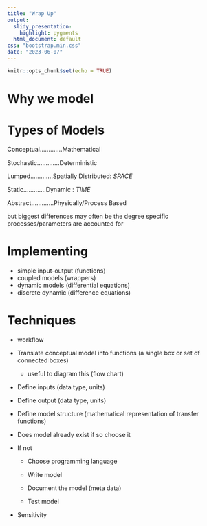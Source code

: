 ```yaml
---
title: "Wrap Up"
output:
  slidy_presentation:
    highlight: pygments
  html_document: default
css: "bootstrap.min.css"
date: "2023-06-07"
---
```


```r
knitr::opts_chunk$set(echo = TRUE)
```

# Why we model


#  Types of Models

Conceptual.............Mathematical

Stochastic.............Deterministic

Lumped.............Spatially Distributed: *SPACE*

Static.............Dynamic  : *TIME*

Abstract.............Physically/Process Based

but biggest differences may often be the degree specific processes/parameters are accounted for


# Implementing


  * simple input-output (functions)
  * coupled models (wrappers)
  * dynamic models (differential equations)
  * discrete dynamic (difference equations)
  
  
# Techniques

* workflow

* Translate conceptual model into functions (a single box or set of connected boxes) 
  * useful to diagram this (flow chart)

* Define inputs (data type, units)

* Define output (data type, units)

* Define model structure (mathematical representation of transfer functions)

* Does model already exist if so choose it

* If not

  * Choose programming language

  * Write model

  * Document the model  (meta data)

  * Test model
  
* Sensitivity 
